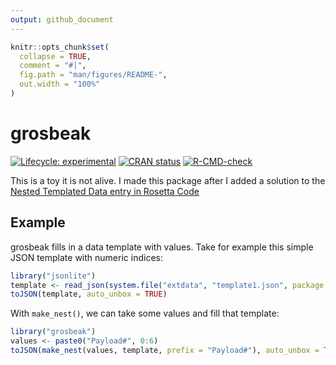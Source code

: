 ```yaml
---
output: github_document
---
```


<!-- README.md is generated from README.Rmd. Please edit that file -->

```r
knitr::opts_chunk$set(
  collapse = TRUE,
  comment = "#|",
  fig.path = "man/figures/README-",
  out.width = "100%"
)
```

# grosbeak

<!-- badges: start -->
[![Lifecycle: experimental](https://img.shields.io/badge/lifecycle-experimental-orange.svg)](https://lifecycle.r-lib.org/articles/stages.html#experimental)
[![CRAN status](https://www.r-pkg.org/badges/version/grosbeak)](https://CRAN.R-project.org/package=grosbeak)
[![R-CMD-check](https://github.com/zkamvar/grosbeak/workflows/R-CMD-check/badge.svg)](https://github.com/zkamvar/grosbeak/actions)
<!-- badges: end -->

This is a toy it is not alive. I made this package after I added a solution to the [Nested Templated Data entry in Rosetta Code](https://rosettacode.org/wiki/Nested_templated_data#R)

## Example

grosbeak fills in a data template with values. Take for example this simple JSON
template with numeric indices:

```r
library("jsonlite")
template <- read_json(system.file("extdata", "template1.json", package = "grosbeak"))
toJSON(template, auto_unbox = TRUE)
```

With `make_nest()`, we can take some values and fill that template:

```r
library("grosbeak")
values <- paste0("Payload#", 0:6)
toJSON(make_nest(values, template, prefix = "Payload#"), auto_unbox = TRUE)
```

